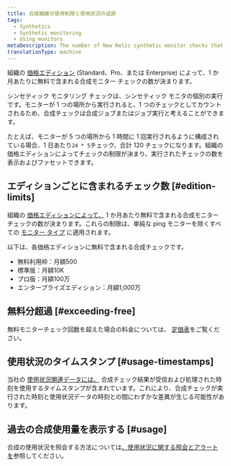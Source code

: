 ```yaml
---
title: 合成繊維の使用制限と使用状況の追跡
tags:
  - Synthetics
  - Synthetic monitoring
  - Using monitors
metaDescription: The number of New Relic synthetic monitor checks that are included per month with each pricing edition.
translationType: machine
---
```


組織の [価格エディション](/docs/accounts/accounts-billing/new-relic-one-pricing-billing/new-relic-one-pricing-billing/#editions) (Standard、Pro、または Enterprise) によって、1 か月あたりに無料で含まれる合成モニター チェックの数が決まります。

シンセティック モニタリング チェックは、シンセティック モニタの個別の実行です。モニターが 1 つの場所から実行されると、1 つのチェックとしてカウントされるため、合成チェックは合成ジョブまたはジョブ実行と考えることができます。

たとえば、モニターが 5 つの場所から 1 時間に 1 回実行されるように構成されている場合、1 日あたり`24 * 5`チェック、合計 120 チェックになります。組織の価格エディションによってチェックの制限が決まり、実行されたチェックの数を表示およびファセットできます。

## エディションごとに含まれるチェック数 [#edition-limits]

組織の [価格エディションによって、](/docs/accounts/accounts-billing/new-relic-one-pricing-billing/new-relic-one-pricing-billing/#editions) 1 か月あたり無料で含まれる合成モニター チェックの数が決まります。これらの制限は、単純な ping モニターを除くすべての [モニター タイプ](/docs/synthetics/synthetic-monitoring/getting-started/types-synthetic-monitors) に適用されます。

以下は、各価格エディションに無料で含まれる合成チェックです。

* 無料利用枠：月額500
* 標準版：月額10K
* プロ版：月額100万
* エンタープライズエディション：月額1,000万

## 無料分超過 [#exceeding-free]

無料モニターチェック回数を超えた場合の料金については、 [定価表](/docs/licenses/license-information/usage-plans/new-relic-one-usage-plan-descriptions#list-price)をご覧ください。

## 使用状況のタイムスタンプ [#usage-timestamps]

当社の [使用状況関連データには、](/docs/accounts/accounts-billing/new-relic-one-pricing-billing/usage-queries-alerts) 合成チェック結果が受信および処理された時刻を使用するタイムスタンプが含まれています。これにより、合成チェックが実行された時刻と使用状況データの時刻との間にわずかな差異が生じる可能性があります。

## 過去の合成使用量を表示する [#usage]

合成の使用状況を照会する方法については[、使用状況に関する照会とアラート を](/docs/accounts/accounts-billing/new-relic-one-pricing-billing/usage-queries-alerts/#synthetics-usage)参照してください。